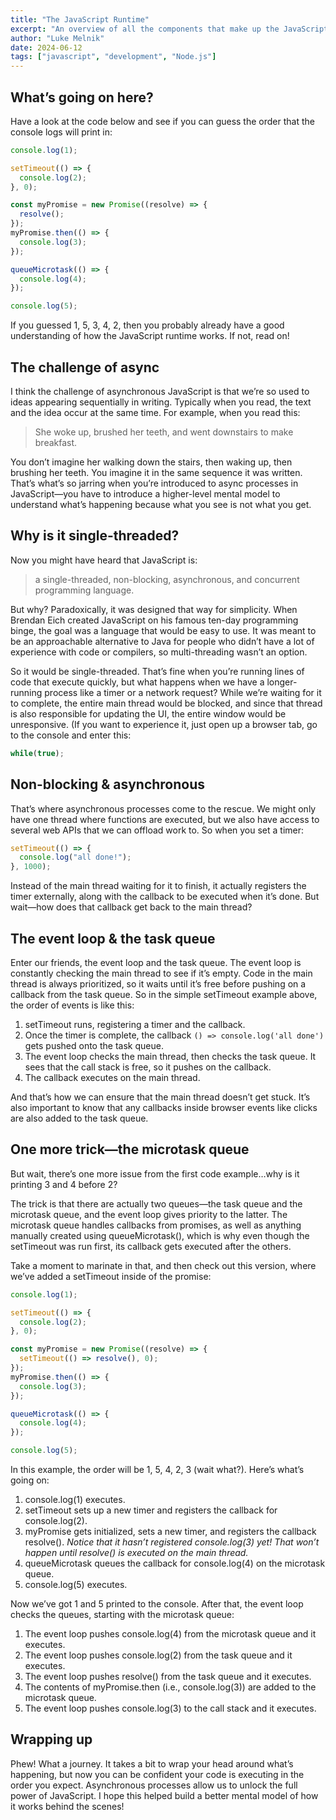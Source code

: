 ```yaml
---
title: "The JavaScript Runtime"
excerpt: "An overview of all the components that make up the JavaScript runtime."
author: "Luke Melnik"
date: 2024-06-12
tags: ["javascript", "development", "Node.js"]
---
```


<BlogHeader date={date} tags={tags} title={title} />

<BlogImage
  src="/blog/js-runtime.png"
  alt="A diagram of the JavaScript runtime"
/>

## What’s going on here?

Have a look at the code below and see if you can guess the order that the console logs will print in:

```javascript
console.log(1);

setTimeout(() => {
  console.log(2);
}, 0);

const myPromise = new Promise((resolve) => {
  resolve();
});
myPromise.then(() => {
  console.log(3);
});

queueMicrotask(() => {
  console.log(4);
});

console.log(5);
```

If you guessed 1, 5, 3, 4, 2, then you probably already have a good understanding of how the JavaScript runtime works. If not, read on!

## The challenge of async

I think the challenge of asynchronous JavaScript is that we’re so used to ideas appearing sequentially in writing. Typically when you read, the text and the idea occur at the same time. For example, when you read this:

> She woke up, brushed her teeth, and went downstairs to make breakfast.

You don’t imagine her walking down the stairs, then waking up, then brushing her teeth. You imagine it in the same sequence it was written. That’s what’s so jarring when you’re introduced to async processes in JavaScript—you have to introduce a higher-level mental model to understand what’s happening because what you see is not what you get.

## Why is it single-threaded?

Now you might have heard that JavaScript is:

> a single-threaded, non-blocking, asynchronous, and concurrent programming language.

But why? Paradoxically, it was designed that way for simplicity. When Brendan Eich created JavaScript on his famous ten-day programming binge, the goal was a language that would be easy to use. It was meant to be an approachable alternative to Java for people who didn’t have a lot of experience with code or compilers, so multi-threading wasn’t an option.

So it would be single-threaded. That’s fine when you’re running lines of code that execute quickly, but what happens when we have a longer-running process like a timer or a network request? While we’re waiting for it to complete, the entire main thread would be blocked, and since that thread is also responsible for updating the UI, the entire window would be unresponsive. (If you want to experience it, just open up a browser tab, go to the console and enter this:

```JavaScript
while(true);
```

## Non-blocking & asynchronous

That’s where asynchronous processes come to the rescue. We might only have one thread where functions are executed, but we also have access to several web APIs that we can offload work to. So when you set a timer:

```jsx
setTimeout(() => {
  console.log("all done!");
}, 1000);
```

Instead of the main thread waiting for it to finish, it actually registers the timer externally, along with the callback to be executed when it’s done. But wait—how does that callback get back to the main thread?

## The event loop & the task queue

Enter our friends, the event loop and the task queue. The event loop is constantly checking the main thread to see if it’s empty. Code in the main thread is always prioritized, so it waits until it’s free before pushing on a callback from the task queue. So in the simple setTimeout example above, the order of events is like this:

1. setTimeout runs, registering a timer and the callback.
2. Once the timer is complete, the callback `() => console.log('all done')` gets pushed onto the task queue.
3. The event loop checks the main thread, then checks the task queue. It sees that the call stack is free, so it pushes on the callback.
4. The callback executes on the main thread.

And that’s how we can ensure that the main thread doesn’t get stuck. It’s also important to know that any callbacks inside browser events like clicks are also added to the task queue.

## One more trick—the microtask queue

But wait, there’s one more issue from the first code example…why is it printing 3 and 4 before 2?

The trick is that there are actually two queues—the task queue and the microtask queue, and the event loop gives priority to the latter. The microtask queue handles callbacks from promises, as well as anything manually created using queueMicrotask(), which is why even though the setTimeout was run first, its callback gets executed after the others.

Take a moment to marinate in that, and then check out this version, where we’ve added a setTimeout inside of the promise:

```jsx
console.log(1);

setTimeout(() => {
  console.log(2);
}, 0);

const myPromise = new Promise((resolve) => {
  setTimeout(() => resolve(), 0);
});
myPromise.then(() => {
  console.log(3);
});

queueMicrotask(() => {
  console.log(4);
});

console.log(5);
```

In this example, the order will be 1, 5, 4, 2, 3 (wait what?). Here’s what’s going on:

1. console.log(1) executes.
2. setTimeout sets up a new timer and registers the callback for console.log(2).
3. myPromise gets initialized, sets a new timer, and registers the callback resolve(). _Notice that it hasn’t registered console.log(3) yet! That won’t happen until resolve() is executed on the main thread._
4. queueMicrotask queues the callback for console.log(4) on the microtask queue.
5. console.log(5) executes.

Now we’ve got 1 and 5 printed to the console. After that, the event loop checks the queues, starting with the microtask queue:

1. The event loop pushes console.log(4) from the microtask queue and it executes.
2. The event loop pushes console.log(2) from the task queue and it executes.
3. The event loop pushes resolve() from the task queue and it executes.
4. The contents of myPromise.then (i.e., console.log(3)) are added to the microtask queue.
5. The event loop pushes console.log(3) to the call stack and it executes.

## Wrapping up

Phew! What a journey. It takes a bit to wrap your head around what’s happening, but now you can be confident your code is executing in the order you expect. Asynchronous processes allow us to unlock the full power of JavaScript. I hope this helped build a better mental model of how it works behind the scenes!
